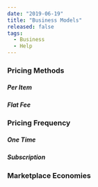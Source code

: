 ---
date: "2019-06-19"
title: "Business Models"
released: false
tags:
  - Business
  - Help
---
### Pricing Methods
##### Per Item
##### Flat Fee
### Pricing Frequency
##### One Time
##### Subscription
### Marketplace Economies